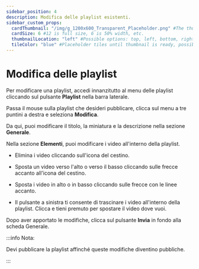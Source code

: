 ---
sidebar_position: 4
description: Modifica delle playlist esistenti.
sidebar_custom_props:
  cardThumbnail: "/img/g_1200x600_Transparent_Placeholder.png" #The thumbnail on the category card.
  cardSize: 6 #12 is full size, 6 is 50% width, etc.
  thumbnailLocation: "left" #Possible options: top, left, bottom, right, none
  tileColor: "blue" #Placeholder tiles until thumbnail is ready, possible options: blue, cream, darkpurple, lightpurple, mauve, orange, pink, none
---

# Modifica delle playlist

Per modificare una playlist, accedi innanzitutto al menu delle playlist cliccando sul pulsante **Playlist** nella barra laterale.

Passa il mouse sulla playlist che desideri pubblicare, clicca sul menu a tre puntini a destra e seleziona **Modifica**.

Da qui, puoi modificare il titolo, la miniatura e la descrizione nella sezione **Generale**.

Nella sezione **Elementi**, puoi modificare i video all'interno della playlist.

- Elimina i video cliccando sull'icona del cestino.

- Sposta un video verso l'alto o verso il basso cliccando sulle frecce accanto all'icona del cestino.
- Sposta i video in alto o in basso cliccando sulle frecce con le linee accanto.
- Il pulsante a sinistra ti consente di trascinare i video all'interno della playlist. Clicca e tieni premuto per spostare il video dove vuoi.

Dopo aver apportato le modifiche, clicca sul pulsante **Invia** in fondo alla scheda Generale.

:::info Nota:

Devi pubblicare la playlist affinché queste modifiche diventino pubbliche.

:::